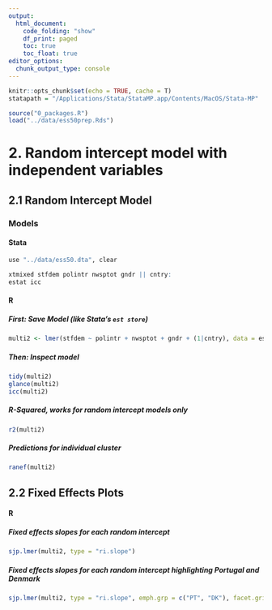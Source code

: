 ```yaml
---
output:
  html_document:
    code_folding: "show"
    df_print: paged
    toc: true
    toc_float: true
editor_options: 
  chunk_output_type: console
---
```


```r
knitr::opts_chunk$set(echo = TRUE, cache = T)
statapath = "/Applications/Stata/StataMP.app/Contents/MacOS/Stata-MP"

source("0_packages.R")
load("../data/ess50prep.Rds")
```

# 2. Random intercept model with independent variables  {.tabset}

## 2.1 Random Intercept Model {.tabset}

### Models
#### Stata
```r
use "../data/ess50.dta", clear

xtmixed stfdem polintr nwsptot gndr || cntry:
estat icc
```

#### R
##### First: Save Model (like Stata's `est store`)
```r
multi2 <- lmer(stfdem ~ polintr + nwsptot + gndr + (1|cntry), data = ess, REML = FALSE)
```

##### Then: Inspect model
```r
tidy(multi2)
glance(multi2)
icc(multi2)
```

##### R-Squared, works for random intercept models only
```r
r2(multi2)
```

##### Predictions for individual cluster
```r
ranef(multi2) 
```


## 2.2 Fixed Effects Plots
#### R
##### Fixed effects slopes for each random intercept 
```r
sjp.lmer(multi2, type = "ri.slope")
```

##### Fixed effects slopes for each random intercept highlighting **Portugal** and **Denmark**
```r
sjp.lmer(multi2, type = "ri.slope", emph.grp = c("PT", "DK"), facet.grid = FALSE)
```
